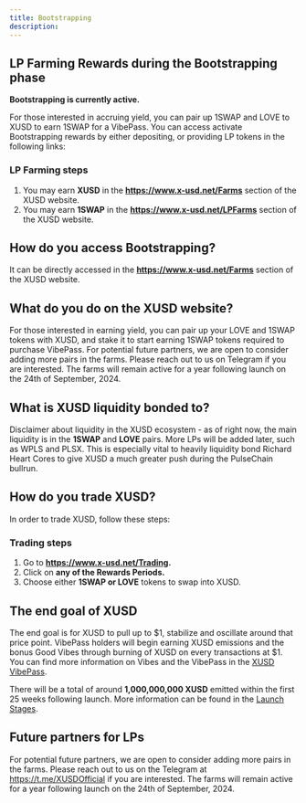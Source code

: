 ```yaml
---
title: Bootstrapping
description: 
---
```


## LP Farming Rewards during the Bootstrapping phase

**Bootstrapping is currently active.** 

For those interested in accruing yield, you can pair up 1SWAP and LOVE to XUSD to earn 1SWAP for a VibePass.
You can access activate Bootstrapping rewards by either depositing, or providing LP tokens in the following links:

### LP Farming steps
1. You may earn **XUSD** in the **https://www.x-usd.net/Farms** section of the XUSD website. 
2. You may earn **1SWAP** in the **https://www.x-usd.net/LPFarms** section of the XUSD website. 

## How do you access Bootstrapping?

It can be directly accessed in the **https://www.x-usd.net/Farms** section of the XUSD website. 

## What do you do on the XUSD website?

For those interested in earning yield, you can pair up your LOVE and 1SWAP tokens with XUSD, and stake it to start earning 1SWAP tokens required to purchase VibePass. For potential future partners, we are open to consider adding more pairs in the farms. Please reach out to us on Telegram if you are interested. The farms will remain active for a year following launch on the 24th of September, 2024.

## What is XUSD liquidity bonded to?

Disclaimer about liquidity in the XUSD ecosystem - as of right now, the main liquidity is in the **1SWAP** and **LOVE** pairs. More LPs will be added later, such as WPLS and PLSX. This is especially vital to heavily liquidity bond Richard Heart Cores to give XUSD a much greater push during the PulseChain bullrun.

## How do you trade XUSD?

In order to trade XUSD, follow these steps:

### Trading steps
1. Go to **https://www.x-usd.net/Trading.**
2. Click on **any of the Rewards Periods.**
3. Choose either **1SWAP or LOVE** tokens to swap into XUSD.


## The end goal of XUSD

The end goal is for XUSD to pull up to $1, stabilize and oscillate around that price point. VibePass holders will begin earning XUSD emissions and the bonus Good Vibes through burning of XUSD on every transactions at $1. You can find more information on Vibes and the VibePass in the [XUSD VibePass](https://docs.x-usd.net/docs/VibePass/Obtain).

There will be a total of around **1,000,000,000 XUSD** emitted within the first 25 weeks following launch. More information can be found in the [Launch Stages](https://docs.x-usd.net/docs/Launch/Genesis).

## Future partners for LPs

For potential future partners, we are open to consider adding more pairs in the farms. Please reach out to us on the Telegram at https://t.me/XUSDOfficial if you are interested.
The farms will remain active for a year following launch on the 24th of September, 2024.
